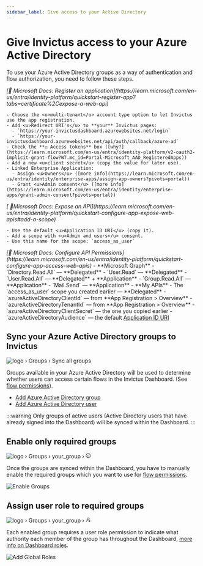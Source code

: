 ```yaml
---
sidebar_label: Give access to your Active Directory
---
```



# Give Invictus access to your Azure Active Directory
To use your Azure Active Directory groups as a way of authentication and flow authorization, you need to follow these steps.

<Walkthrough>
  <Task title="Register an Application for Invictus">
    <em>[🔗 Microsoft Docs: Register an application](https://learn.microsoft.com/en-us/entra/identity-platform/quickstart-register-app?tabs=certificate%2Cexpose-a-web-api)</em>

    - Choose the <u>multi-tenant</u> account type option to let Invictus use the app registration.
    - Add <u>Redirect URI's</u> to **your** Invictus pages:
      - `https://your-invictusdashboard.azurewebsites.net/login`
      - `https://your-invictusdashboard.azurewebsites.net/api/auth/callback/azure-ad`
    - Check the **☑️ Access tokens** box ([why?](https://learn.microsoft.com/en-us/entra/identity-platform/v2-oauth2-implicit-grant-flow?WT.mc_id=Portal-Microsoft_AAD_RegisteredApps))
    - Add a new <u>client secret</u> (copy the value for later use).
    - Linked Enterprise Application:
      - Assign <u>Owners</u> ([more info](https://learn.microsoft.com/en-us/entra/identity/enterprise-apps/assign-app-owners?pivots=portal))
      - Grant <u>Admin consent</u> ([more info](https://learn.microsoft.com/en-us/entra/identity/enterprise-apps/grant-admin-consent?pivots=portal))
  </Task>

  <Task title="Expose an API with scoped permissions">
    <em>[ 🔗Microsoft Docs: Expose an API](https://learn.microsoft.com/en-us/entra/identity-platform/quickstart-configure-app-expose-web-apis#add-a-scope)</em>

    - Use the default <u>Application ID URI</u> (copy it).
    - Add a scope with <u>Admin and users</u> consent.
    - Use this name for the scope: `access_as_user`
  </Task>

  <Task title="Add API permissions">
    <em>[🔗 Microsoft Docs: Configure API Permissions](https://learn.microsoft.com/en-us/entra/identity-platform/quickstart-configure-app-access-web-apis)</em>
    - **Microsoft Graph**
      - `Directory.Read.All` — **Delegated**
      - `User.Read` — **Delegated**
      - `User.Read.All` — **Delegated** + **Application**
      - `Group.Read.All` — **Application**
      - `Mail.Send` — **Application**
    - **My APIs**
      - The `access_as_user` scope you created earlier — **Delegated**
  </Task>

  <Task title="Pass App Registration values to Invictus deployment">
    - `azureActiveDirectoryClientId` — from **App Registration > Overview**
    - `azureActiveDirectoryTenantId` — from **App Registration > Overview**
    - `azureActiveDirectoryClientSecret` — the one you copied earlier
    - `azureActiveDirectoryAudience` — the default <u>Application ID URI</u>
  </Task>

</Walkthrough>

## Sync your Azure Active Directory groups to Invictus <OnlyAdminsBadge/>
<nav class="custom-breadcrumb">
  <span class="breadcrumb-item no-padding">
    <img src="/img/favicon.ico" alt="logo" />
  </span>
  <span>›</span>
  <span class="breadcrumb-item">Groups</span>
  <span>›</span>
  <span class="breadcrumb-item active">Sync all groups</span>
</nav>

Groups available in your Azure Active Directory will be used to determine whether users can access certain flows in the Invictus Dashboard. (See [flow permissions](../flows/01_add.mdx#permissions)).

* [Add Azure Active Directory group](https://learn.microsoft.com/en-us/entra/fundamentals/how-to-manage-groups)
* [Add Azure Active Directory user](https://learn.microsoft.com/en-us/entra/fundamentals/how-to-create-delete-users)

:::warning
Only groups of active users (Active Directory users that have already signed into the Dashboard) will be synced within the Dashboard.
:::

## Enable only required groups <OnlyAdminsBadge/>
<nav class="custom-breadcrumb">
  <span class="breadcrumb-item no-padding">
    <img src="/img/favicon.ico" alt="logo" />
  </span>
  <span>›</span>
  <span class="breadcrumb-item">Groups</span>
  <span>›</span>
  <span class="breadcrumb-item">your_group</span>
  <span>›</span>
  <span class="breadcrumb-item active"><svg stroke="currentColor" fill="currentColor" stroke-width="0" viewBox="0 0 1024 1024" aria-hidden="true" focusable="false" height="1em" width="1em" xmlns="http://www.w3.org/2000/svg"><path d="M512 64C264.6 64 64 264.6 64 512s200.6 448 448 448 448-200.6 448-448S759.4 64 512 64zm0 820c-205.4 0-372-166.6-372-372s166.6-372 372-372 372 166.6 372 372-166.6 372-372 372zm-88-532h-48c-4.4 0-8 3.6-8 8v304c0 4.4 3.6 8 8 8h48c4.4 0 8-3.6 8-8V360c0-4.4-3.6-8-8-8zm224 0h-48c-4.4 0-8 3.6-8 8v304c0 4.4 3.6 8 8 8h48c4.4 0 8-3.6 8-8V360c0-4.4-3.6-8-8-8z"></path></svg></span>
</nav>

Once the groups are synced within the Dashboard, you have to manually enable the required groups which you want to use for [flow permissions](../flows/01_add.mdx#permissions).

![Enable Groups](/images/dashboard/Groups/groups-disable-action.png)

## Assign user role to required groups <OnlyAdminsBadge/>
<nav class="custom-breadcrumb">
  <span class="breadcrumb-item no-padding">
    <img src="/img/favicon.ico" alt="logo" />
  </span>
  <span>›</span>
  <span class="breadcrumb-item">Groups</span>
  <span>›</span>
  <span class="breadcrumb-item">your_group</span>
  <span>›</span>
  <span class="breadcrumb-item active"><svg stroke="currentColor" fill="currentColor" stroke-width="0" t="1569683921137" viewBox="0 0 1024 1024" version="1.1" aria-hidden="true" focusable="false" height="1em" width="1em" xmlns="http://www.w3.org/2000/svg"><defs></defs><path d="M759 335c0-137-111-248-248-248S263 198 263 335c0 82.8 40.6 156.2 103 201.2-0.4 0.2-0.7 0.3-0.9 0.4-44.7 18.9-84.8 46-119.3 80.6-34.5 34.5-61.5 74.7-80.4 119.5C146.9 780.5 137 827 136 874.8c-0.1 4.5 3.5 8.2 8 8.2h59.9c4.3 0 7.9-3.5 8-7.8 2-77.2 32.9-149.5 87.6-204.3C356 614.2 431 583 511 583c137 0 248-111 248-248zM511 507c-95 0-172-77-172-172s77-172 172-172 172 77 172 172-77 172-172 172zM616 728h264c4.4 0 8-3.6 8-8v-56c0-4.4-3.6-8-8-8H703.5l47.2-60.1c1.1-1.4 1.7-3.2 1.7-4.9 0-4.4-3.6-8-8-8h-72.6c-4.9 0-9.5 2.3-12.6 6.1l-68.5 87.1c-4.4 5.6-6.8 12.6-6.8 19.8 0.1 17.7 14.4 32 32.1 32zM856 792H592c-4.4 0-8 3.6-8 8v56c0 4.4 3.6 8 8 8h176.5l-47.2 60.1c-1.1 1.4-1.7 3.2-1.7 4.9 0 4.4 3.6 8 8 8h72.6c4.9 0 9.5-2.3 12.6-6.1l68.5-87.1c4.4-5.6 6.8-12.6 6.8-19.8-0.1-17.7-14.4-32-32.1-32z"></path></svg></span>
</nav>

Each enabled group requires a user role permission to indicate what authority each member of the group has throughout the Dashboard, [more info on Dashboard roles](../security/03_roles.md).

![Add Global Roles](/images/dashboard/Groups/groups-permissions-action.png)